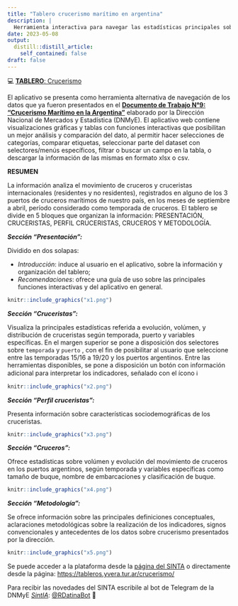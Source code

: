 ```yaml
---
title: "Tablero crucerismo marítimo en argentina"
description: |
  Herramienta interactiva para navegar las estadísticas principales sobre crucerismo marítimo en nuestro país
date: 2023-05-08
output:
  distill::distill_article:
    self_contained: false
draft: false
---
```


<aside>💻 [**TABLERO**: Crucerismo](https://tableros.yvera.tur.ar/crucerismo/)</aside>

El aplicativo se presenta como herramienta alternativa de navegación de los datos que ya fueron presentados en el [**Documento de Trabajo N°9: "Crucerismo Marítimo en la Argentina"**](https://tableros.yvera.tur.ar/recursos/biblioteca/dt9_cruceros.pdf) elaborado por la Dirección Nacional de Mercados y Estadística (DNMyE). El aplicativo web contiene visualizaciones gráficas y tablas con funciones interactivas que posibilitan un mejor análisis y comparación del dato, al permitir hacer selecciones de categorías, comparar etiquetas, seleccionar parte del dataset con selectores/menús específicos, filtrar o buscar un campo en la tabla, o descargar la información de las mismas en formato xlsx o csv.

**RESUMEN**

La información analiza el movimiento de cruceros y cruceristas internacionales (residentes y no residentes), registrados en alguno de los 3 puertos de cruceros marítimos de nuestro país, en los meses de septiembre a abril, período considerado como temporada de cruceros. El tablero se divide en 5 bloques que organizan la información: PRESENTACIÓN, CRUCERISTAS, PERFIL CRUCERISTAS, CRUCEROS Y METODOLOGÍA.

***Sección "Presentación":***

Dividido en dos solapas: 

- *Introducción*: induce al usuario en el aplicativo, sobre la información y organización del tablero; 
- *Recomendaciones*: ofrece una guía de uso sobre las principales funciones interactivas y del aplicativo en general.

```r
knitr::include_graphics("x1.png")
```

***Sección "Cruceristas":***

Visualiza la principales estadísticas referida a evolución, volúmen, y distribución de cruceristas según temporada, puerto y variables específicas. En el margen superior se pone a disposición dos selectores sobre  `temporada` y `puerto` , con el fin de posibilitar al usuario que seleccione entre las temporadas 15/16 a 19/20 y los puertos argentinos.
Entre las herramientas disponibles, se pone a disposición un botón con información adicional para interpretar los indicadores, señalado con el ícono ℹ

```r
knitr::include_graphics("x2.png")
```

***Sección "Perfil cruceristas":***

Presenta información sobre características sociodemográficas de los cruceristas.

```r
knitr::include_graphics("x3.png")
```

***Sección "Cruceros":***

Ofrece estadísticas sobre volúmen y evolución del movimiento de cruceros en los puertos argentinos, según temporada y variables específicas como tamaño de buque, nombre de embarcaciones y clasificación de buque.

```r
knitr::include_graphics("x4.png")
```

***Sección "Metodología":***

Se ofrece información sobre las principales definiciones conceptuales, aclaraciones metodológicas sobre la realización de los indicadores, signos convencionales y antecedentes de los datos sobre crucerismo presentados por la dirección.

```r
knitr::include_graphics("x5.png")
```

</aside>

Se puede acceder a la plataforma desde la [página del SINTA](https://www.yvera.tur.ar/sinta/) o directamente desde la página: <https://tableros.yvera.tur.ar/crucerismo/>

::: infobox
Para recibir las novedades del SINTA escribile al bot de Telegram de la DNMyE <a href='https://bitacora.yvera.tur.ar/posts/2022-09-08-sintia/' target='_blank'>*SintIA*</a>: <a href='https://t.me/RDatinaBot' target='_blank'>@RDatinaBot</a> 🤖
:::
